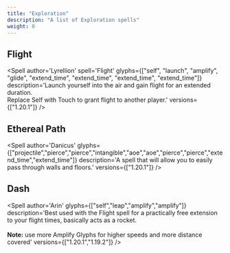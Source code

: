 ```yaml
---
title: "Exploration"
description: "A list of Exploration spells"
weight: 0
---
```



## Flight
<Spell
    author='Lyrellion'
    spell='Flight'
    glyphs={["self", "launch", "amplify", "glide", "extend_time", "extend_time", "extend_time", "extend_time"]}
    description='Launch yourself into the air and gain flight for an extended duration.<br/>Replace Self with Touch to grant flight to another player.'
    versions={["1.20.1"]}
/>

## Ethereal Path
<Spell
    author='Danicus'
    glyphs={["projectile","pierce","pierce","intangible","aoe","aoe","pierce","pierce","extend_time","extend_time"]}
    description='A spell that will allow you to easily pass through walls and floors.'
    versions={["1.20.1"]}
/>

## Dash
<Spell
    author='Arin'
    glyphs={["self","leap","amplify","amplify"]}
    description='Best used with the Flight spell for a practically free extension to your flight times, basically acts as a rocket.<br/><br/><b>Note:</b> use more Amplify Glyphs for higher speeds and more distance covered'
    versions={["1.20.1","1.19.2"]}
/>